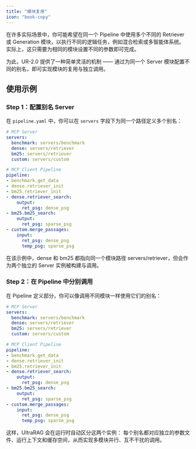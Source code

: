 ```yaml
---
title: "模块复用"
icon: "book-copy"
---
```


在许多实际场景中，你可能希望在同一个 Pipeline 中使用多个不同的 Retriever 或 Generation 模块，以执行不同的逻辑任务，例如混合检索或多智能体系统。
实际上，这只需要为相同的模块设置不同的参数即可完成。

为此，UR-2.0 提供了一种简单灵活的机制 ——
通过为同一个 Server 模块配置不同的别名，即可实现模块的复用与独立调用。

## 使用示例

### Step 1：配置别名 Server

在 `pipeline.yaml` 中，你可以在 `servers` 字段下为同一个路径定义多个别名：

```yaml examples/hybrid_search.yaml icon="/images/yaml.svg" highlight="4,5"
# MCP Server
servers:
  benchmark: servers/benchmark
  dense: servers/retriever
  bm25: servers/retriever
  custom: servers/custom

# MCP Client Pipeline
pipeline:
- benchmark.get_data
- dense.retriever_init
- bm25.retriever_init
- dense.retriever_search:
    output:
      ret_psg: dense_psg
- bm25.bm25_search:
    output:
      ret_psg: sparse_psg
- custom.merge_passages:
    input:
      ret_psg: dense_psg
      temp_psg: sparse_psg
```

在该示例中，dense 和 bm25 都指向同一个模块路径 servers/retriever，但会作为两个独立的 Server 实例被构建与调用。

### Step 2：在 Pipeline 中分别调用

在 Pipeline 定义部分，你可以像调用不同模块一样使用它们的别名：

```yaml examples/hybrid_search.yaml icon="/images/yaml.svg" highlight="11-18"
# MCP Server
servers:
  benchmark: servers/benchmark
  dense: servers/retriever
  bm25: servers/retriever
  custom: servers/custom

# MCP Client Pipeline
pipeline:
- benchmark.get_data
- dense.retriever_init
- bm25.retriever_init
- dense.retriever_search:
    output:
      ret_psg: dense_psg
- bm25.bm25_search:
    output:
      ret_psg: sparse_psg
- custom.merge_passages:
    input:
      ret_psg: dense_psg
      temp_psg: sparse_psg
```

这样，UltraRAG 会在运行时自动区分这两个实例：
每个别名都对应独立的参数文件、运行上下文和缓存空间，从而实现多模块并行、互不干扰的调用。